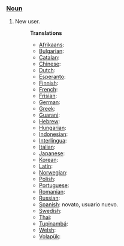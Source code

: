 ===[[Noun]]===
#New user.
#:'''Translations'''
#:*[[Afrikaans]]: 
#:*[[Bulgarian]]: 
#:*[[Catalan]]: 
#:*[[Chinese]]:
#:*[[Dutch]]: 
#:*[[Esperanto]]:
#:*[[Finnish]]: 
#:*[[French]]: 
#:*[[Frisian]]:
#:*[[German]]: 
#:*[[Greek]]: 
#:*[[Guarani]]:
#:*[[Hebrew]]: 
#:*[[Hungarian]]:
#:*[[Indonesian]]:
#:*[[Interlingua]]:
#:*[[Italian]]:
#:*[[Japanese]]:
#:*[[Korean]]:
#:*[[Latin]]: 
#:*[[Norwegian]]:
#:*[[Polish]]:
#:*[[Portuguese]]:
#:*[[Romanian]]:
#:*[[Russian]]:
#:*[[Spanish]]: novato, usuario nuevo.
#:*[[Swedish]]:
#:*[[Thai]]:
#:*[[Tupinambá]]:
#:*[[Welsh]]:
#:*[[Volapük]]: